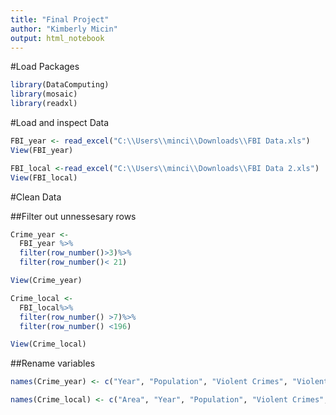 ```yaml
---
title: "Final Project"
author: "Kimberly Micin"
output: html_notebook
---
```


#Load Packages
```r
library(DataComputing)
library(mosaic)
library(readxl)

```

#Load and inspect Data
```r
FBI_year <- read_excel("C:\\Users\\minci\\Downloads\\FBI Data.xls")
View(FBI_year)

FBI_local <-read_excel("C:\\Users\\minci\\Downloads\\FBI Data 2.xls")
View(FBI_local)
```

#Clean Data

##Filter out unnessesary rows
```r
Crime_year <- 
  FBI_year %>%
  filter(row_number()>3)%>%
  filter(row_number()< 21)

View(Crime_year)

Crime_local <-
  FBI_local%>%
  filter(row_number() >7)%>%
  filter(row_number() <196)

View(Crime_local)
```


##Rename variables
```r
names(Crime_year) <- c("Year", "Population", "Violent Crimes", "Violent Crime Rate", "Murder and Nonnegligent Manslaughter", "Murder and Nonnegligent Manslaughter Rate", "Rape (revised definition)", "Rape (revised definition) Rate", "Rape (legacy definition)", "Rape (legacy definition) Rate", "Robbery", "Robbery Rate", "Aggravated Assault", "Aggravted Assault Rate", "Property Crime", "Property Crime Rate", "Burglary", "Burglary Rate", "Larceny-Theft", "Larceny-Theft Rate", "Motor Vehicle Theft", "Motor Vehicle Theft Rate")

names(Crime_local) <- c("Area", "Year", "Population", "Violent Crimes", "Violent Crime Rate", "Murder and Nonnegligent Manslaughter", "Murder and Nonnegligent Manslaughter Rate", "Rape (revised definition)", "Rape (revised definition) Rate", "Rape (legacy definition)", "Rape (legacy definition) Rate", "Robbery", "Robbery Rate", "Aggravated Assault", "Aggravted Assault Rate", "Property Crime", "Property Crime Rate", "Burglary", "Burglary Rate", "Larceny-Theft", "Larceny-Theft Rate", "Motor Vehicle Theft", "Motor Vehicle Theft Rate")
```

